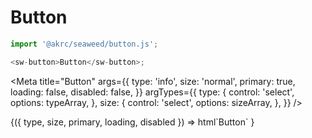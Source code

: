 
# Button

```ts
import '@akrc/seaweed/button.js';

<sw-button>Button</sw-button>;
```

<Meta
    title="Button"
    args={{
        type: 'info',
        size: 'normal',
        primary: true,
        loading: false,
        disabled: false,
    }}
    argTypes={{
        type: {
            control: 'select',
            options: typeArray,
        },
        size: {
            control: 'select',
            options: sizeArray,
        },
    }}
/>

<Canvas>
    <Story name="Page">
        {({ type, size, primary, loading, disabled }) =>
            html`<sw-button
                type=${type}
                size=${size}
                ?primary=${primary}
                ?loading=${loading}
                ?disabled=${disabled}
                >Button</sw-button
            >`
        }
    </Story>
</Canvas>
